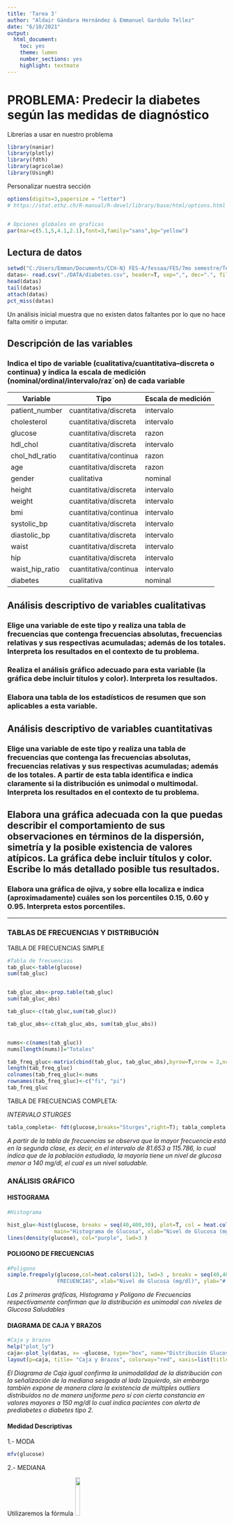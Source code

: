 ---
title: 'Tarea 3'
author: "Aldair Gándara Hernández & Emmanuel Garduño Tellez"
date: "6/10/2021"
output: 
  html_document: 
    toc: yes
    theme: lumen
    number_sections: yes
    highlight: textmate
---
# PROBLEMA: Predecir la diabetes según las medidas de diagnóstico


Librerias a usar en nuestro problema

```{r}
library(naniar)
library(plotly)
library(fdth)
library(agricolae)
library(UsingR)
```
Personalizar nuestra sección 

```{r setup, include=TRUE}

options(digits=3,papersize = "letter")  
# https://stat.ethz.ch/R-manual/R-devel/library/base/html/options.html


# Opciones globales en graficas
par(mar=c(5.1,5,4.1,2.1),font=3,family="sans",bg="yellow")   

```



## Lectura de datos

```{r}
setwd("C:/Users/Emman/Documents/CCH-N} FES-A/fessaa/FES/7mo semestre/Temas Selectos de Estadistica")
datas<- read.csv("./DATA/diabetes.csv", header=T, sep=",", dec=".", fill=F)
head(datas)
tail(datas)
attach(datas)
pct_miss(datas)

```
Un análisis inicial muestra que no existen datos faltantes por lo que no hace falta omitir o imputar.

##  Descripción de las variables
### Indica el tipo de variable (cualitativa/cuantitativa–discreta o continua) y indica la escala de medición (nominal/ordinal/intervalo/raz´on) de cada variable

Variable        | Tipo                   | Escala de medición
----------------|------------------------|--------------------
patient_number  | cuantitativa/discreta  | intervalo
cholesterol     | cuantitativa/discreta  | intervalo
glucose         | cuantitativa/discreta  | razon
hdl_chol        | cuantitativa/discreta  | intervalo
chol_hdl_ratio  | cuantitativa/continua  | razon
age             | cuantitativa/discreta  | razon
gender          | cualitativa            | nominal
height          | cuantitativa/discreta  | intervalo
weight          | cuantitativa/discreta  | intervalo
bmi             | cuantitativa/continua  | intervalo
systolic_bp     | cuantitativa/discreta  | intervalo
diastolic_bp    | cuantitativa/discreta  | intervalo
waist           | cuantitativa/discreta  | intervalo
hip             | cuantitativa/discreta  | intervalo
waist_hip_ratio | cuantitativa/continua  | intervalo
diabetes        | cualitativa            | nominal

## Análisis descriptivo de variables cualitativas

### Elige una variable de este tipo y realiza una tabla de frecuencias que contenga frecuencias absolutas, frecuencias relativas y sus respectivas acumuladas; además de los totales. Interpreta los resultados en el contexto de tu problema.

### Realiza el análisis gráfico adecuado para esta variable (la gráfica debe incluir títulos y color). Interpreta los resultados.

### Elabora una tabla de los estadísticos de resumen que son aplicables a esta variable.



##  Análisis descriptivo de variables cuantitativas

### Elige una variable de este tipo y realiza una tabla de frecuencias que contenga las frecuencias absolutas, frecuencias relativas y sus respectivas acumuladas; además de los totales. A partir de esta tabla identifica e indica claramente si la distribución es unimodal o multimodal. Interpreta los resultados en el contexto de tu problema.

## Elabora una gráfica adecuada con la que puedas describir el comportamiento de sus observaciones en términos de la dispersión, simetría y la posible existencia de valores atípicos. La gráfica debe incluir títulos y color. Escribe lo más detallado posible tus resultados.

### Elabora una gráfica de ojiva, y sobre ella localiza e indica (aproximadamente) cuáles son los porcentiles 0.15, 0.60 y 0.95. Interpreta estos porcentiles. 

**************************************************************************************************

### TABLAS DE FRECUENCIAS Y DISTRIBUCIÓN

TABLA DE FRECUENCIAS SIMPLE

```{r}
#Tabla de frecuencias 
tab_gluc<-table(glucose)
sum(tab_gluc)


tab_gluc_abs<-prop.table(tab_gluc)
sum(tab_gluc_abs)

tab_gluc<-c(tab_gluc,sum(tab_gluc))

tab_gluc_abs<-c(tab_gluc_abs, sum(tab_gluc_abs))


nums<-c(names(tab_gluc))
nums[length(nums)]="Totales"

tab_freq_gluc<-matrix(cbind(tab_gluc, tab_gluc_abs),byrow=T,nrow = 2,ncol=length(nums))
length(tab_freq_gluc)
colnames(tab_freq_gluc)<-nums
rownames(tab_freq_gluc)<-c("fi", "pi")
tab_freq_gluc

```
TABLA DE FRECUENCIAS COMPLETA:

*INTERVALO STURGES*

```{r}

tabla_completa<- fdt(glucose,breaks="Sturges",right=T); tabla_completa

```
*A partir de la tabla de frecuencias se observa que la mayor frecuencia está en la segunda clase, es decir, en el intervalo de 81.653 a 115.786, lo cual indica que de la población estudiada, la mayoría tiene un nivel de glucosa menor a 140 mg/dl, el cual es un nivel saludable.*


### ANÁLISIS GRÁFICO

#### HISTOGRAMA

```{r}
#Histograma

hist_glu<-hist(glucose, breaks = seq(40,400,30), plot=T, col = heat.colors(12), prob=T, 
               main="Histograma de Glucosa", xlab="Nivel de Glucosa (mg/dl)", ylab="%")
lines(density(glucose), col="purple", lwd=3 )


```

#### POLIGONO DE FRECUENCIAS

```{r}
#Poligono
simple.freqpoly(glucose,col=heat.colors(12), lwd=3 , breaks = seq(40,400,30), main="POLÍGONO DE 
                FRECUENCIAS", xlab="Nivel de Glucosa (mg/dl)", ylab="# de Pacientes")


```


*Las 2 primeras gráficas, Histograma y Polígono de Frecuencias respectivamente confirman que la distribución es unimodal con niveles de Glucosa Saludables*

#### DIAGRAMA DE CAJA Y BRAZOS


```{r}
#Caja y brazos
help("plot_ly")
caja<-plot_ly(datas, x= ~glucose, type="box", name="Distribución Glucosa")
layout(p=caja, title= "Caja y Brazos", colorway="red", xaxis=list(title="Glucosa MG/DL"))

```
*El Diagrama de Caja igual confirma la unimodalidad de la distribución con la señalización de la mediana sesgada al lado Izquierdo, sin embargo también expone de manera clara la existencia de múltiples outliers distribuidos no de manera uniforme pero sí con cierta constancia en valores mayores a 150 mg/dl lo cual indica pacientes con alerta de prediabetes o diabetes tipo 2.*

#### Medidad Descriptivas

1.- MODA

```{r}
mfv(glucose)
```
2.- MEDIANA

Utilizaremos la fórmula ![](Medi.jpg){width=15%}
```{r}
median(glucose)


li=81.653
nn=length(glucose)
FA=109
fmd=203
c=115.786-81.653

print("La mediana obtenida por la fórmula es:")
mediana=li+(((nn/2)-FA)/fmd)*c ; mediana

```

3.- MEDIA
```{r}
mean(glucose)
```



4.- COEFICIENTE DE ASIMETRÍA

```{r}
skewness(glucose)
```
**ASIMETRÍA POSITIVA**
El Coeficiente de Asimetría es mayor a 0, por lo que tiene una tendencia  a acumularse del lado izquierdo.


5.- CURTOSIS

```{r}
kurtosis(glucose)
```
La Curtosis indica una curva LEPTOCÚRTICA(MUY PICUDA)

6.- COEFICIENTE DE DESVIACIÓN

```{r}
sd(glucose)/mean(glucose)
```

### OJIVA

Para unir la gráfica interactiva y los puntos a analizar se realizó la Ojiva a partir de la tabla de frecuencias con los intervalos de clase a partir de los percentiles cada 5%, posteriormente se obtienen los valores de cada percentil solicitado (0.15, 0.60, 0.95) y finalmente se colocó una sombra circular sobre el área que lo indica.

CUANTILES
```{r}
quantile(glucose, probs=c(0.15,0.6, 0.95))
```


OJIVA
```{r}
pru<-hist(glucose, breaks=quantile(glucose, probs = (seq(0,1,0.05)) ), plot=F)

hist_glu<-pru
n1<-length(hist_glu$breaks)
tab_glu_oji<- cbind(hist_glu$breaks[-n1],hist_glu$breaks[-1],
                 hist_glu$counts,
                 hist_glu$counts/sum(hist_glu$counts),
                 cumsum(hist_glu$counts),
                 cumsum(hist_glu$counts/sum(hist_glu$counts)))
tab_glu_oji

dimnames(tab_glu_oji)[[2]]<-c("Linf","Lsup","f","fr","F","Fr")

h1<- data.frame(cbind(tab_glu_oji[,2], tab_glu_oji[,6]))
ojiva<-plot_ly(h1, x= ~tab_glu_oji[,2], y=~tab_glu_oji[,6],
        marker=list(size=15, color="purple"),
        type="scatter", mode="lines")
layout(p=ojiva,title="Ojiva(Glucosa)",
       xaxis=list(title="Límite Superior"),
       yaxis=list(title="%"),
       shapes=list(
               #lineavertical
               list(type="line",x0=0, x1=0, y0=0, y1=1, yref="paper"),
               #lineahorizontal
               list(type="line",x0=0, x1=400, y0=1, y1=1, yref="paper"),
               list(type = 'circle',
                   xref = 'x', x0 = 70, x1 = 80,
                   yref = 'y', y0 =0.12 , y1 = 0.18,
                   fillcolor = 'rgb(50, 20, 90)', line = list(color = 'rgb(50, 20, 90)'),
                   opacity = 0.7),
              list(type = 'circle',
                   xref = 'x', x0 = 89, x1 = 99,
                   yref = 'y', y0 = 0.56, y1 = 0.63,
                   fillcolor = 'rgb(30, 100, 120)', line = list(color = 'rgb(30, 100, 120)'),
                   opacity = 0.7),
               list(type = 'circle', name="Percentil 95%",
                   xref = 'x', x0 = 230, x1 = 240,
                   yref = 'y', y0 = 0.91, y1 = 0.97,
                   fillcolor = 'rgb(90, 200, 75)', line = list(color = 'rgb(90, 200, 75)'),
                   opacity = 0.7)))

```

***********************************************************************************

## El problema de comparación y asociación entre variables
De tu conjunto de datos, elige dos variables cuantitativas y una cualitativa. Realiza lo siguiente:

### Considerando a la variable cualitativa, compara estadísticamente las distintas categorías.


### Con una variable cuantitativa, forma grupos a partir de la variable cualitativa. Realiza el análisis estadístico e inferencial para comparar el comportamiento de la variable cuantitativa en cada uno de los grupos.

### Analiza el problema de asociación utilizando las dos variables cuantitativas.



